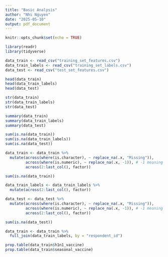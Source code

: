 ---
title: "Basic Analysis"
author: "Nhi Nguyen"
date: "2025-05-10"
output: pdf_document
---

```{r setup, include=FALSE}
knitr::opts_chunk$set(echo = TRUE)
```

```{r Load Libraries, message=FALSE}

library(readr)
library(tidyverse)

```

```{r Load in Data, message=FALSE}

data_train <- read_csv("training_set_features.csv")
data_train_labels <- read_csv("training_set_labels.csv")
data_test <- read_csv("test_set_features.csv")

```

```{r Get Overiew of Data}

head(data_train)
head(data_train_labels)
head(data_test)

str(data_train)
str(data_train_labels)
str(data_test)

summary(data_train)
summary(data_train_labels)
summary(data_test)

sum(is.na(data_train))
sum(is.na(data_train_labels))
sum(is.na(data_test))

```

```{r Adjust Data types and replace NA}

data_train <- data_train %>%
  mutate(across(where(is.character), ~ replace_na(.x, "Missing")),
         across(where(is.numeric), ~ replace_na(.x, -1)), # -1 meaning missing
         across(2:last_col(), factor))

sum(is.na(data_train))

data_train_labels <- data_train_labels %>% 
  mutate(across(2:last_col(), factor))

data_test <- data_test %>%
  mutate(across(where(is.character), ~ replace_na(.x, "Missing")),
         across(where(is.numeric), ~ replace_na(.x, -1)), # -1 meaning missing
         across(2:last_col(), factor))

sum(is.na(data_test))
```

```{r Frequency Table}

data_train <- data_train %>%
  full_join(data_train_labels, by = "respondent_id")

prop.table(data_train$h1n1_vaccine)
prop.table(data_train$seasonal_vaccine)

```



